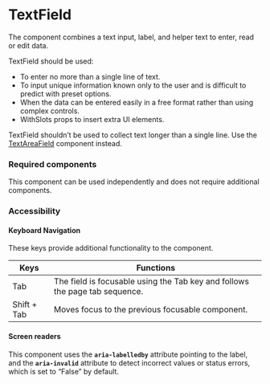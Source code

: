 <Meta title="Components/TextField/TextField" />

# TextField

The component combines a text input, label, and helper text to enter, read or edit data.

TextField should be used:
- To enter no more than a single line of text.
- To input unique information known only to the user and is difficult to predict with preset options.
- When the data can be entered easily in a free format rather than using complex controls.
- WithSlots props to insert extra UI elements.

TextField shouldn’t be used to collect text longer than a single line. Use the [TextAreaField](./?path=/docs/form-textareafield--default) component instead.

### Required components

This component can be used independently and does not require additional components. 

### Accessibility

#### Keyboard Navigation

These keys provide additional functionality to the component. 

| Keys | Functions |
| ---- | --------- |
| Tab | The field is focusable using the Tab key and follows the page tab sequence. |
| Shift + Tab | Moves focus to the previous focusable component. |

#### Screen readers

This component uses the **`aria-labelledby`** attribute pointing to the label, and the **`aria-invalid`** attribute to detect incorrect values or status errors, which is set to “False” by default.